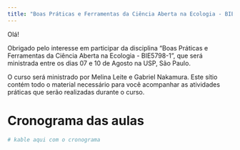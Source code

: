 ```yaml
---
title: "Boas Práticas e Ferramentas da Ciência Aberta na Ecologia - BIE5798-1"
---
```


Olá!

Obrigado pelo interesse em participar da disciplina "Boas Práticas e Ferramentas da Ciência Aberta na Ecologia - BIE5798-1", que será 
    ministrada entre os dias 07 e 10 de Agosto na USP, São Paulo.
    
O curso será ministrado por Melina Leite e Gabriel Nakamura. Este sítio contém todo o material necessário para você acompanhar as atividades
    práticas que serão realizadas durante o curso.



# Cronograma das aulas

```r
# kable aqui com o cronograma

```





